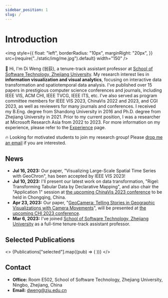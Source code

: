 ```yaml
---
sidebar_position: 1
slug: /
---
```



# Introduction

<img
  style={{
    float: "left",
    borderRadius: "10px",
    marginRight: "20px",
  }}
  src={require("../static/img/me.jpg").default}
  width="150"
/>

👋 Hi, I'm Di Weng (翁荻), a tenure-track assistant professor at [School of Software Technology, Zhejiang University](http://www.cst.zju.edu.cn/cstenglish/main.htm).
My research interest lies in **information visualization and visual analytics**, focusing on interactive data transformation and spatiotemporal data analysis.
I've published over 15 papers in prestigious computer science conferences and journals, including IEEE VIS, ACM CHI, IEEE TVCG, IEEE ITS, etc.
I've also served as program committee members for IEEE VIS 2023, ChinaVis 2022 and 2023, and CGI 2023, as well as reviewers for many journals and conferences.
I received my B.Eng. degree from Shandong University in 2016 and Ph.D. degree from Zhejiang University in 2021.
Prior to my current position, I was a researcher at Microsoft Research Asia from 2022 to 2023. For more information on my experience, please refer to the [Experience](./experience) page.

🔥 Looking for motivated students to join my research group! Please [drop me an email](mailto:dweng@zju.edu.cn) if you are interested.

## News

- **Jul 16, 2023:** Our paper, "Visualizing Large-Scale Spatial Time Series with GeoChron", has been accepted by IEEE VIS 2023!
- **Jul 10, 2023:** I'll present our latest work on data transformation, "Rigel: Transforming Tabular Data by Declarative Mapping", and also chair the "Application 1" session at [the upcoming ChinaVis 2023 conference](https://chinavis.org/2023/english/index_en.html) to be held in Chongqing, China.
- **Apr 23, 2023:** Our paper, "[GeoCamera: Telling Stories in Geographic Visualizations with Camera Movements](https://dl.acm.org/doi/10.1145/3544548.3581470)", will be presented at [the upcoming CHI 2023 conference](https://chi2023.acm.org/).
- **Mar 6, 2023:** I've joined [School of Software Technology, Zhejiang University](http://www.cst.zju.edu.cn/cstenglish/main.htm) as a full-time tenure-track assistant professor.

## Selected Publications

<>
  {Publications["selected"].map((pub) => (
    <Publication
      image={pub.image}
      authors={pub.authors}
      title={pub.title}
      venue={pub.venue}
      doi={pub.doi}
      key={pub.doi}
      abstract={pub.abstract}
    />
  ))}
</>

## Contact

- **Office:** Room E502, School of Software Technology, Zhejiang University, Ningbo, Zhejiang, China
- **Email:** dweng@zju.edu.cn
